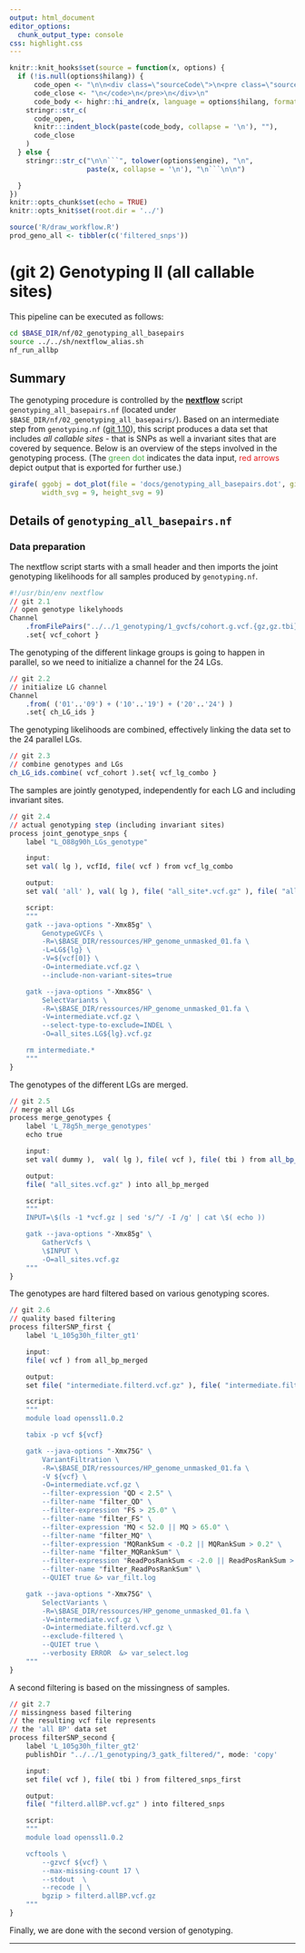 ```yaml
---
output: html_document
editor_options:
  chunk_output_type: console
css: highlight.css
---
```


```r
knitr::knit_hooks$set(source = function(x, options) {
  if (!is.null(options$hilang)) {
      code_open <- "\n\n<div class=\"sourceCode\">\n<pre class=\"sourceCode\">\n<code class=\"sourceCode\">"
      code_close <- "\n</code>\n</pre>\n</div>\n"
      code_body <- highr::hi_andre(x, language = options$hilang, format = "html")
    stringr::str_c(
      code_open,
      knitr:::indent_block(paste(code_body, collapse = '\n'), ""),
      code_close
    )
  } else {
    stringr::str_c("\n\n```", tolower(options$engine), "\n",
                   paste(x, collapse = '\n'), "\n```\n\n")

  }
})
knitr::opts_chunk$set(echo = TRUE)
knitr::opts_knit$set(root.dir = '../')
```


```r
source('R/draw_workflow.R')
prod_geno_all <- tibbler(c('filtered_snps'))
```

# (git 2) Genotyping II (all callable sites)

This pipeline can be executed as follows:

```sh
cd $BASE_DIR/nf/02_genotyping_all_basepairs
source ../../sh/nextflow_alias.sh
nf_run_allbp
```

## Summary

The genotyping procedure is controlled by the [**nextflow**](https://www.nextflow.io/) script `genotyping_all_basepairs.nf` (located under `$BASE_DIR/nf/02_genotyping_all_basepairs/`).
Based on an intermediate step from `genotyping.nf` ([git 1.10](git-1-genotyping-i-snps-only.html)), this script produces a data set that includes _all callable sites_  - that is SNPs as well a invariant sites that are covered by sequence.
Below is an overview of the steps involved in the genotyping process.
(The <span style="color:#4DAF4A">green dot</span> indicates the data input, <span style="color:#E41A1C">red arrows</span> depict output that is exported for further use.)

<div style="max-width:800px; margin:auto;">
```r
girafe( ggobj = dot_plot(file = 'docs/genotyping_all_basepairs.dot', git = 2, point_types = prod_geno_all),
        width_svg = 9, height_svg = 9)

```
</div>

## Details of `genotyping_all_basepairs.nf`

### Data preparation

The nextflow script starts with a small header and then imports the joint genotyping likelihoods for all samples produced by `genotyping.nf`.

<div class="kclass">
```r
#!/usr/bin/env nextflow
// git 2.1
// open genotype likelyhoods
Channel
	.fromFilePairs("../../1_genotyping/1_gvcfs/cohort.g.vcf.{gz,gz.tbi}")
	.set{ vcf_cohort }
```

The genotyping of the different linkage groups is going to happen in parallel, so we need to initialize a channel for the 24 LGs.

```r
// git 2.2
// initialize LG channel
Channel
	.from( ('01'..'09') + ('10'..'19') + ('20'..'24') )
	.set{ ch_LG_ids }
```

The genotyping likelihoods are combined, effectively linking the data set to the 24 parallel LGs.

```r
// git 2.3
// combine genotypes and LGs
ch_LG_ids.combine( vcf_cohort ).set{ vcf_lg_combo }
```

The samples are jointly genotyped, independently for each LG and including invariant sites.

```r
// git 2.4
// actual genotyping step (including invariant sites)
process joint_genotype_snps {
	label "L_O88g90h_LGs_genotype"

	input:
	set val( lg ), vcfId, file( vcf ) from vcf_lg_combo

	output:
	set val( 'all' ), val( lg ), file( "all_site*.vcf.gz" ), file( "all_site*.vcf.gz.tbi" ) into all_bp_by_location

	script:
	"""
	gatk --java-options "-Xmx85g" \
		GenotypeGVCFs \
		-R=\$BASE_DIR/ressources/HP_genome_unmasked_01.fa \
		-L=LG${lg} \
		-V=${vcf[0]} \
		-O=intermediate.vcf.gz \
		--include-non-variant-sites=true

	gatk --java-options "-Xmx85G" \
		SelectVariants \
		-R=\$BASE_DIR/ressources/HP_genome_unmasked_01.fa \
		-V=intermediate.vcf.gz \
		--select-type-to-exclude=INDEL \
		-O=all_sites.LG${lg}.vcf.gz

	rm intermediate.*
	"""
}
```

The genotypes of the different LGs are merged.

```r
// git 2.5
// merge all LGs
process merge_genotypes {
	label 'L_78g5h_merge_genotypes'
	echo true

	input:
	set val( dummy ),  val( lg ), file( vcf ), file( tbi ) from all_bp_by_location.groupTuple()

	output:
	file( "all_sites.vcf.gz" ) into all_bp_merged

	script:
	"""
	INPUT=\$(ls -1 *vcf.gz | sed 's/^/ -I /g' | cat \$( echo ))

	gatk --java-options "-Xmx85g" \
		GatherVcfs \
		\$INPUT \
		-O=all_sites.vcf.gz
	"""
}
```

The genotypes are hard filtered based on various genotyping scores.

```r
// git 2.6
// quality based filtering
process filterSNP_first {
	label 'L_105g30h_filter_gt1'

	input:
	file( vcf ) from all_bp_merged

	output:
	set file( "intermediate.filterd.vcf.gz" ), file( "intermediate.filterd.vcf.gz.tbi" ) into filtered_snps_first

	script:
	"""
	module load openssl1.0.2

	tabix -p vcf ${vcf}

	gatk --java-options "-Xmx75G" \
		VariantFiltration \
		-R=\$BASE_DIR/ressources/HP_genome_unmasked_01.fa \
		-V ${vcf} \
		-O=intermediate.vcf.gz \
		--filter-expression "QD < 2.5" \
		--filter-name "filter_QD" \
		--filter-expression "FS > 25.0" \
		--filter-name "filter_FS" \
		--filter-expression "MQ < 52.0 || MQ > 65.0" \
		--filter-name "filter_MQ" \
		--filter-expression "MQRankSum < -0.2 || MQRankSum > 0.2" \
		--filter-name "filter_MQRankSum" \
		--filter-expression "ReadPosRankSum < -2.0 || ReadPosRankSum > 2.0 " \
		--filter-name "filter_ReadPosRankSum" \
		--QUIET true &> var_filt.log

	gatk --java-options "-Xmx75G" \
		SelectVariants \
		-R=\$BASE_DIR/ressources/HP_genome_unmasked_01.fa \
		-V=intermediate.vcf.gz \
		-O=intermediate.filterd.vcf.gz \
		--exclude-filtered \
		--QUIET true \
		--verbosity ERROR  &> var_select.log
	"""
}
```

A second filtering is based on the missingness of samples.

```r
// git 2.7
// missingness based filtering
// the resulting vcf file represents
// the 'all BP' data set
process filterSNP_second {
	label 'L_105g30h_filter_gt2'
	publishDir "../../1_genotyping/3_gatk_filtered/", mode: 'copy'

	input:
	set file( vcf ), file( tbi ) from filtered_snps_first

	output:
	file( "filterd.allBP.vcf.gz" ) into filtered_snps

	script:
	"""
	module load openssl1.0.2

	vcftools \
		--gzvcf ${vcf} \
		--max-missing-count 17 \
		--stdout  \
		--recode | \
		bgzip > filterd.allBP.vcf.gz
	"""
}
```
</div>

Finally, we are done with the second version of genotyping.

---
